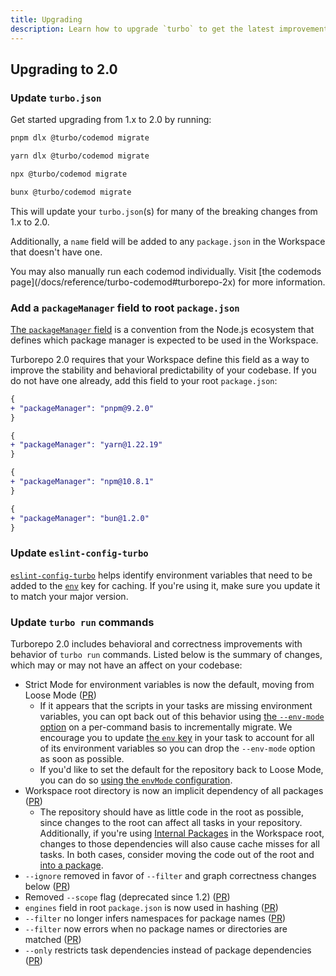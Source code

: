 ```yaml
---
title: Upgrading
description: Learn how to upgrade `turbo` to get the latest improvements to your repository.
---
```



## Upgrading to 2.0

<Steps>
<Step>

### Update `turbo.json`

Get started upgrading from 1.x to 2.0 by running:

<PackageManagerTabs>

<Tab value="pnpm">

```bash title="Terminal"
pnpm dlx @turbo/codemod migrate
```

</Tab>

<Tab value="yarn">

```bash title="Terminal"
yarn dlx @turbo/codemod migrate
```

</Tab>

<Tab value="npm">

```bash title="Terminal"
npx @turbo/codemod migrate
```

</Tab>

<Tab value="bun">

```bash title="Terminal"
bunx @turbo/codemod migrate
```

</Tab>

</PackageManagerTabs>

This will update your `turbo.json`(s) for many of the breaking changes from 1.x to 2.0.

Additionally, a `name` field will be added to any `package.json` in the Workspace that doesn't have one.

<Callout type="good-to-know">
  You may also manually run each codemod individually. Visit [the codemods
  page](/docs/reference/turbo-codemod#turborepo-2x) for more information.
</Callout>

</Step>

<Step>

### Add a `packageManager` field to root `package.json`

[The `packageManager` field](https://nodejs.org/api/packages.html#packagemanager) is a convention from the Node.js ecosystem that defines which package manager is expected to be used in the Workspace.

Turborepo 2.0 requires that your Workspace define this field as a way to improve the stability and behavioral predictability of your codebase. If you do not have one already, add this field to your root `package.json`:

<PackageManagerTabs>

<Tab value="pnpm">

```diff title="./package.json"
{
+ "packageManager": "pnpm@9.2.0"
}
```

</Tab>

<Tab value="yarn">

```diff title="./package.json"
{
+ "packageManager": "yarn@1.22.19"
}
```

</Tab>

<Tab value="npm">

```diff title="./package.json"
{
+ "packageManager": "npm@10.8.1"
}
```

</Tab>

<Tab value="bun">

```diff title="./package.json"
{
+ "packageManager": "bun@1.2.0"
}
```

</Tab>
</PackageManagerTabs>

</Step>
<Step>

### Update `eslint-config-turbo`

[`eslint-config-turbo`](/docs/reference/eslint-config-turbo) helps identify environment variables that need to be added to the [`env`](/docs/reference/configuration#env) key for caching. If you're using it, make sure you update it to match your major version.

</Step>

<Step>

### Update `turbo run` commands

Turborepo 2.0 includes behavioral and correctness improvements with behavior of `turbo run` commands. Listed below is the summary of changes, which may or may not have an affect on your codebase:

- Strict Mode for environment variables is now the default, moving from Loose Mode ([PR](https://github.com/vercel/turborepo/pull/8182))
  - If it appears that the scripts in your tasks are missing environment variables, you can opt back out of this behavior using [the `--env-mode` option](/docs/reference/run#--env-mode-option) on a per-command basis to incrementally migrate. We encourage you to update [the `env` key](/docs/reference/configuration#env) in your task to account for all of its environment variables so you can drop the `--env-mode` option as soon as possible.
  - If you'd like to set the default for the repository back to Loose Mode, you can do so [using the `envMode` configuration](/docs/reference/configuration#envmode).
- Workspace root directory is now an implicit dependency of all packages ([PR](https://github.com/vercel/turborepo/pull/8202))
  - The repository should have as little code in the root as possible, since changes to the root can affect all tasks in your repository. Additionally, if you're using [Internal Packages](/docs/core-concepts/internal-packages) in the Workspace root, changes to those dependencies will also cause cache misses for all tasks. In both cases, consider moving the code out of the root and [into a package](/docs/crafting-your-repository/structuring-a-repository).
- `--ignore` removed in favor of `--filter` and graph correctness changes below ([PR](https://github.com/vercel/turborepo/pull/8201))
- Removed `--scope` flag (deprecated since 1.2) ([PR](https://github.com/vercel/turborepo/pull/7970))
- `engines` field in root `package.json` is now used in hashing ([PR](https://github.com/vercel/turborepo/pull/8173))
- `--filter` no longer infers namespaces for package names ([PR](https://github.com/vercel/turborepo/pull/8137))
- `--filter` now errors when no package names or directories are matched ([PR](https://github.com/vercel/turborepo/pull/8142))
- `--only` restricts task dependencies instead of package dependencies ([PR](https://github.com/vercel/turborepo/pull/8163))

</Step>
</Steps>
